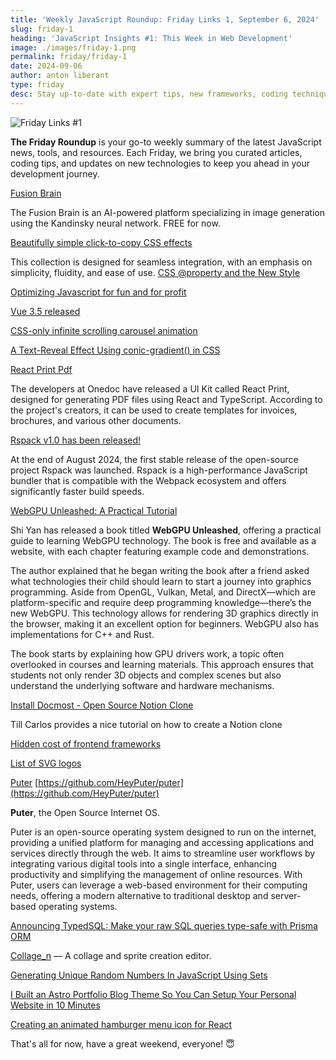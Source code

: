 ```yaml
---
title: 'Weekly JavaScript Roundup: Friday Links 1, September 6, 2024'
slug: friday-1
heading: 'JavaScript Insights #1: This Week in Web Development'
image: ./images/friday-1.png
permalink: friday/friday-1
date: 2024-09-06
author: anton liberant
type: friday
desc: Stay up-to-date with expert tips, new frameworks, coding techniques, and community updates, all curated to keep you informed and inspired for your next project.
---
```


![Friday Links #1](./images/friday-1.png)

**The Friday Roundup** is your go-to weekly summary of the latest JavaScript news, tools, and
resources. Each Friday, we bring you curated articles, coding tips, and updates on new technologies
to keep you ahead in your development journey.

[Fusion Brain](https://fusionbrain.ai/)

The Fusion Brain is an AI-powered platform specializing in image generation using the Kandinsky
neural network. FREE for now.

[Beautifully simple click-to-copy CSS effects](https://cssfx.netlify.app/)

This collection is designed for seamless integration, with an emphasis on simplicity, fluidity, and
ease of use.
[CSS @property and the New Style](https://ryanmulligan.dev/blog/css-property-new-style/)

[Optimizing Javascript for fun and for profit](https://romgrk.com/posts/optimizing-javascript)

[Vue 3.5 released](https://blog.vuejs.org/posts/vue-3-5)

[CSS-only infinite scrolling carousel animation](https://blog.logto.io/css-only-infinite-scroll)

[A Text-Reveal Effect Using conic-gradient() in CSS](https://frontendmasters.com/blog/text-reveal-with-conic-gradient/)

[React Print Pdf](https://github.com/OnedocLabs/react-print-pdf)

The developers at Onedoc have released a UI Kit called React Print, designed for generating PDF
files using React and TypeScript. According to the project's creators, it can be used to create
templates for invoices, brochures, and various other documents.

[Rspack v1.0 has been released!](https://github.com/web-infra-dev/rspack)

At the end of August 2024, the first stable release of the open-source project Rspack was launched.
Rspack is a high-performance JavaScript bundler that is compatible with the Webpack ecosystem and
offers significantly faster build speeds.

[WebGPU Unleashed: A Practical Tutorial](https://shi-yan.github.io/webgpuunleashed/)

Shi Yan has released a book titled **WebGPU Unleashed**, offering a practical guide to learning
WebGPU technology. The book is free and available as a website, with each chapter featuring example
code and demonstrations.

The author explained that he began writing the book after a friend asked what technologies their
child should learn to start a journey into graphics programming. Aside from OpenGL, Vulkan, Metal,
and DirectX—which are platform-specific and require deep programming knowledge—there’s the new
WebGPU. This technology allows for rendering 3D graphics directly in the browser, making it an
excellent option for beginners. WebGPU also has implementations for C++ and Rust.

The book starts by explaining how GPU drivers work, a topic often overlooked in courses and learning
materials. This approach ensures that students not only render 3D objects and complex scenes but
also understand the underlying software and hardware mechanisms.

[Install Docmost - Open Source Notion Clone](https://tillcarlos.com/install-docmost/)

Till Carlos provides a nice tutorial on how to create a Notion clone

[Hidden cost of frontend frameworks](https://dev.to/manonbox/hidden-cost-of-frontend-frameworks-5pi)

[List of SVG logos](https://svgl.app/)

[Puter](https://puter.com/) [https://github.com/HeyPuter/puter](https://github.com/HeyPuter/puter)

**Puter**, the Open Source Internet OS.

Puter is an open-source operating system designed to run on the internet, providing a unified
platform for managing and accessing applications and services directly through the web. It aims to
streamline user workflows by integrating various digital tools into a single interface, enhancing
productivity and simplifying the management of online resources. With Puter, users can leverage a
web-based environment for their computing needs, offering a modern alternative to traditional
desktop and server-based operating systems.

[Announcing TypedSQL: Make your raw SQL queries type-safe with Prisma ORM](https://www.prisma.io/blog/announcing-typedsql-make-your-raw-sql-queries-type-safe-with-prisma-orm)

[Collage_n](https://sergey1234ovechkin.github.io/collagen_2/index.html) — A collage and sprite
creation editor.

[Generating Unique Random Numbers In JavaScript Using Sets](https://www.smashingmagazine.com/2024/08/generating-unique-random-numbers-javascript-using-sets/)

[I Built an Astro Portfolio Blog Theme So You Can Setup Your Personal Website in 10 Minutes](https://dev.to/syakirurahman/i-build-an-astro-portfolio-blog-theme-so-you-can-setup-your-personal-website-in-10-minutes-1df0)

[Creating an animated hamburger menu icon for React](https://blog.logrocket.com/creating-animated-hamburger-menu-icon-react/)

That's all for now, have a great weekend, everyone! 😇
